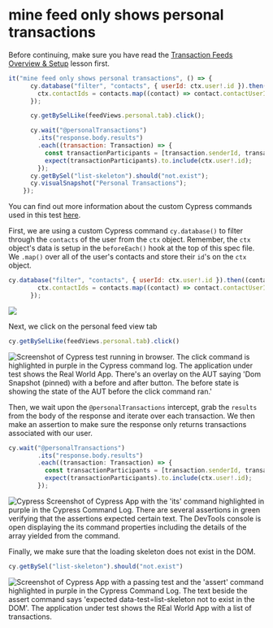 # mine feed only shows personal transactions

Before continuing, make sure you have read the [Transaction Feeds Overview & Setup](/real-world-examples/transaction-feeds-overview-and-setup) lesson first.

```js
it("mine feed only shows personal transactions", () => {
      cy.database("filter", "contacts", { userId: ctx.user!.id }).then((contacts: Contact[]) => {
        ctx.contactIds = contacts.map((contact) => contact.contactUserId);
      });

      cy.getBySelLike(feedViews.personal.tab).click();

      cy.wait("@personalTransactions")
        .its("response.body.results")
        .each((transaction: Transaction) => {
          const transactionParticipants = [transaction.senderId, transaction.receiverId];
          expect(transactionParticipants).to.include(ctx.user!.id);
        });
      cy.getBySel("list-skeleton").should("not.exist");
      cy.visualSnapshot("Personal Transactions");
    });

```

You can find out more information about the custom Cypress commands used in this test [here](/real-world-examples/custom-cypress-commands).

First, we are using a custom Cypress command `cy.database()` to filter through the `contacts` of the user from the `ctx` object. Remember, the `ctx` object's data is setup in the `beforeEach()` hook at the top of this spec file. We `.map()` over all of the user's contacts and store their `id`'s on the `ctx` object.

```js
cy.database("filter", "contacts", { userId: ctx.user!.id }).then((contacts: Contact[]) => {
        ctx.contactIds = contacts.map((contact) => contact.contactUserId);
      });

```

![](/images/real-world-examples/transaction-feeds/mine-feed-only-shows-personal-transactions/Screen_Shot_2021-09-16_at_9.31.36_AM.png)

Next, we click on the personal feed view tab

```js
cy.getBySelLike(feedViews.personal.tab).click()
```

![Screenshot of Cypress test running in browser. The click command is highlighted in purple in the Cypress command log. The application under test shows the Real World App. There's an overlay on the AUT saying 'Dom Snapshot (pinned) with a before and after button. The before state is showing the state of the AUT before the click command ran.'](/images/real-world-examples/transaction-feeds/mine-feed-only-shows-personal-transactions/Screen_Shot_2021-09-16_at_9.31.55_AM.png)

Then, we wait upon the `@personalTransactions` intercept, grab the `results` from the body of the response and iterate over each transaction. We then make an assertion to make sure the response only returns transactions associated with our user.

```js
cy.wait("@personalTransactions")
        .its("response.body.results")
        .each((transaction: Transaction) => {
          const transactionParticipants = [transaction.senderId, transaction.receiverId];
          expect(transactionParticipants).to.include(ctx.user!.id);
        });

```

![Cypress Screenshot of Cypress App with the 'its' command highlighted in purple in the Cypress Command Log. There are several assertions in green verifying that the assertions expected certain text. The DevTools console is open displaying the `its` command properties including the details of the array yielded from the command.](/images/real-world-examples/transaction-feeds/mine-feed-only-shows-personal-transactions/Screen_Shot_2021-09-16_at_9.32.18_AM.png)

Finally, we make sure that the loading skeleton does not exist in the DOM.

```js
cy.getBySel("list-skeleton").should("not.exist")
```

![Screenshot of Cypress App with a passing test and the 'assert' command highlighted in purple in the Cypress Command Log. The text beside the assert command says 'expected data-test=list-skeleton not to exist in the DOM'. The application under test shows the REal World App with a list of transactions.](/images/real-world-examples/transaction-feeds/mine-feed-only-shows-personal-transactions/Screen_Shot_2021-09-16_at_9.32.34_AM.png)

